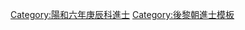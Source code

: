 {{Navbox
|name = 陽和六年庚辰科庭試進士榜
|title = [[後黎朝進士列表|陽和六年（1640年）庚辰科庭試進士榜]]
|titlestyle = background-color:#FFD700;
|image =
|style = width:100%;text-align:center; 
|groupstyle = text-align:center; background-color:#FFD700;
|liststyle = text-align:center;
|state = {{{state<includeonly>|collapsed</includeonly>}}}

|group1 = 第二甲<br>勅賜進士出身<br>共2名
|list1 = '''[[費文述]]''' - [[陳玉厚]]

|group2 = 第三甲<br>勅賜同進士出身<br>共20名
|list2 = [[黃榮 (越南)|黃　榮]] - [[楊澔|楊　澔]] - [[張光前 (越南)|張光前]] - [[阮性|阮　性]] - [[阮公造]]<br>[[阮文廣]] - [[黎秉忠]] - [[鄭良弼]] - [[黎仁澈]] - [[黎兼|黎　兼]]<br>[[鄭文俊]] - [[杜文總]] - [[鄧純仁]] - [[范竇|范　竇]] - [[阮文湍]]<br>[[吳仁濬]] - [[陳文選]] - [[郭同德]] - [[武榮進]] - [[阮如淵]]

|belowstyle = text-align: center; background-color:#FFD700;
|below='''前一科：[[Template:陽和三年丁丑科庭試進士榜|陽和三年丁丑科]]　'''·'''　後一科：[[Template:福泰元年癸未科庭試進士榜|福泰元年癸未科]]'''
}}
[[Category:陽和六年庚辰科進士]]
<noinclude>[[Category:陽和六年庚辰科進士| ]]
[[Category:後黎朝進士模板]]</noinclude>